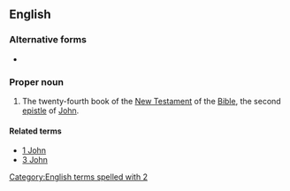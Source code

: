 ==English==

===Alternative forms===
* {{l/en|2 Joh.}} {{qualifier|rare abbreviation}}

===Proper noun===
{{en-proper noun}}
{{book of the Bible|Second Epistle of John}}

# {{context|biblical|lang=en}} The twenty-fourth book of the [[New Testament]] of the [[Bible]], the second [[epistle]] of [[John]].

====Related terms====
* [[1 John]]
* [[3 John]]

[[Category:English terms spelled with 2]]